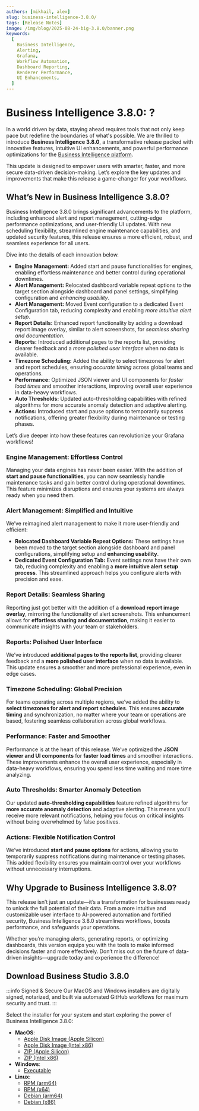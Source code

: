 ```yaml
---
authors: [mikhail, alex]
slug: business-intelligence-3.8.0/
tags: [Release Notes]
image: /img/blog/2025-08-24-big-3.8.0/banner.png
keywords:
  [
    Business Intelligence,
    Alerting,
    Grafana,
    Workflow Automation,
    Dashboard Reporting,
    Renderer Performance,
    UI Enhancements,
  ]
---
```



# Business Intelligence 3.8.0: ?

In a world driven by data, staying ahead requires tools that not only keep pace but redefine the boundaries of what's possible. We are thrilled to introduce **Business Intelligence 3.8.0**, a transformative release packed with innovative features, intuitive UI enhancements, and powerful performance optimizations for the [Business Intelligence platform](/docs/).

This update is designed to empower users with smarter, faster, and more secure data-driven decision-making. Let’s explore the key updates and improvements that make this release a game-changer for your workflows.

## What’s New in Business Intelligence 3.8.0?

Business Intelligence 3.8.0 brings significant advancements to the platform, including enhanced alert and report management, cutting-edge performance optimizations, and user-friendly UI updates. With new scheduling flexibility, streamlined engine maintenance capabilities, and updated security features, this release ensures a more efficient, robust, and seamless experience for all users.

Dive into the details of each innovation below.

- **Engine Management:** Added start and pause functionalities for engines, enabling effortless maintenance and better control during operational downtimes.
- **Alert Management:** Relocated dashboard variable repeat options to the target section alongside dashboard and panel settings, simplifying configuration and _enhancing usability_.
- **Alert Management:** Moved Event configuration to a dedicated Event Configuration tab, reducing complexity and enabling _more intuitive alert setup_.
- **Report Details:** Enhanced report functionality by adding a download report image overlay, similar to alert screenshots, for _seamless sharing and documentation_.
- **Reports:** Introduced additional pages to the reports list, providing clearer feedback and a _more polished user interface_ when no data is available.
- **Timezone Scheduling:** Added the ability to select timezones for alert and report schedules, ensuring _accurate timing_ across global teams and operations.
- **Performance:** Optimized JSON viewer and UI components for _faster load times_ and smoother interactions, improving overall user experience in data-heavy workflows.
- **Auto Thresholds:** Updated auto-thresholding capabilities with refined algorithms for more accurate anomaly detection and adaptive alerting.
- **Actions:** Introduced start and pause options to temporarily suppress notifications, offering greater flexibility during maintenance or testing phases.

Let’s dive deeper into how these features can revolutionize your Grafana workflows!

### Engine Management: Effortless Control

Managing your data engines has never been easier. With the addition of **start and pause functionalities**, you can now seamlessly handle maintenance tasks and gain better control during operational downtimes. This feature minimizes disruptions and ensures your systems are always ready when you need them.

### Alert Management: Simplified and Intuitive

We’ve reimagined alert management to make it more user-friendly and efficient:

- **Relocated Dashboard Variable Repeat Options:** These settings have been moved to the target section alongside dashboard and panel configurations, simplifying setup and **enhancing usability**.
- **Dedicated Event Configuration Tab:** Event settings now have their own tab, reducing complexity and enabling a **more intuitive alert setup process**. This streamlined approach helps you configure alerts with precision and ease.

### Report Details: Seamless Sharing

Reporting just got better with the addition of a **download report image overlay**, mirroring the functionality of alert screenshots. This enhancement allows for **effortless sharing and documentation**, making it easier to communicate insights with your team or stakeholders.

### Reports: Polished User Interface

We’ve introduced **additional pages to the reports list**, providing clearer feedback and a **more polished user interface** when no data is available. This update ensures a smoother and more professional experience, even in edge cases.

### Timezone Scheduling: Global Precision

For teams operating across multiple regions, we’ve added the ability to **select timezones for alert and report schedules**. This ensures **accurate timing** and synchronization, no matter where your team or operations are based, fostering seamless collaboration across global workflows.

### Performance: Faster and Smoother

Performance is at the heart of this release. We’ve optimized the **JSON viewer and UI components** for **faster load times** and smoother interactions. These improvements enhance the overall user experience, especially in data-heavy workflows, ensuring you spend less time waiting and more time analyzing.

### Auto Thresholds: Smarter Anomaly Detection

Our updated **auto-thresholding capabilities** feature refined algorithms for **more accurate anomaly detection** and adaptive alerting. This means you’ll receive more relevant notifications, helping you focus on critical insights without being overwhelmed by false positives.

### Actions: Flexible Notification Control

We’ve introduced **start and pause options** for actions, allowing you to temporarily suppress notifications during maintenance or testing phases. This added flexibility ensures you maintain control over your workflows without unnecessary interruptions.

## Why Upgrade to Business Intelligence 3.8.0?

This release isn’t just an update—it’s a transformation for businesses ready to unlock the full potential of their data. From a more intuitive and customizable user interface to AI-powered automation and fortified security, Business Intelligence 3.8.0 streamlines workflows, boosts performance, and safeguards your operations.

Whether you’re managing alerts, generating reports, or optimizing dashboards, this version equips you with the tools to make informed decisions faster and more effectively. Don’t miss out on the future of data-driven insights—upgrade today and experience the difference!

## Download Business Studio 3.8.0

:::info Signed & Secure
Our MacOS and Windows installers are digitally signed, notarized, and built via automated GitHub workflows for maximum security and trust.
:::

Select the installer for your system and start exploring the power of Business Intelligence 3.8.0:

- **MacOS**:
  - [Apple Disk Image (Apple Silicon)](https://github.com/VolkovLabs/business-intelligence/releases/download/v3.8.0/Business.Studio-3.8.0-arm64.dmg)
  - [Apple Disk Image (Intel x86)](https://github.com/VolkovLabs/business-intelligence/releases/download/v3.8.0/Business.Studio-3.8.0-x64.dmg)
  - [ZIP (Apple Silicon)](https://github.com/VolkovLabs/business-intelligence/releases/download/v3.8.0/Business.Studio-darwin-arm64-3.8.0.zip)
  - [ZIP (Intel x86)](https://github.com/VolkovLabs/business-intelligence/releases/download/v3.8.0/Business.Studio-darwin-x64-3.8.0.zip)
- **Windows**:
  - [Executable](https://github.com/VolkovLabs/business-intelligence/releases/download/v3.8.0/Business.Studio-3.8.0.Setup.exe)
- **Linux**:
  - [RPM (arm64)](https://github.com/VolkovLabs/business-intelligence/releases/download/v3.8.0/business-studio-3.8.0-1.arm64.rpm)
  - [RPM (x64)](https://github.com/VolkovLabs/business-intelligence/releases/download/v3.8.0/business-studio-3.8.0-1.x86_64.rpm)
  - [Debian (arm64)](https://github.com/VolkovLabs/business-intelligence/releases/download/v3.8.0/business-studio_3.8.0_arm64.deb)
  - [Debian (x86)](https://github.com/VolkovLabs/business-intelligence/releases/download/v3.8.0/business-studio_3.8.0_amd64.deb)

<GettingStarted />

<Feedback />

